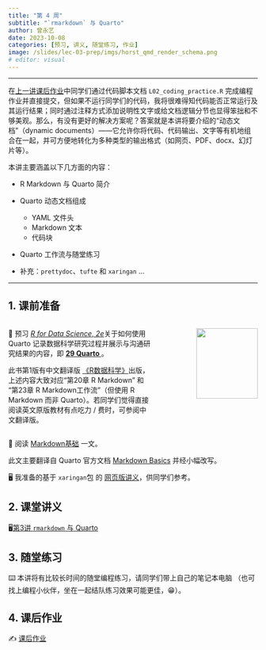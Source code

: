 ```yaml
---
title: "第 4 周"
subtitle: "`rmarkdown` 与 Quarto"
author: 曾永艺
date: 2023-10-08
categories: [预习, 讲义, 随堂练习, 作业]
image: /slides/lec-03-prep/imgs/horst_qmd_render_schema.png
# editor: visual
---
```


<hr>

在[上一讲课后作业](/hw/hw-02.qmd)中同学们通过代码脚本文档 `L02_coding_practice.R` 完成编程作业并直接提交，但如果不运行同学们的代码，我将很难得知代码能否正常运行及其运行结果；同时通过注释方式添加说明性文字或给文档逻辑分节也显得笨拙和不够美观。那么，有没有更好的解决方案呢？答案就是本讲将要介绍的“动态文档”（dynamic documents）——它允许你将代码、代码输出、文字等有机地组合在一起，并可方便地转化为多种类型的输出格式（如网页、PDF、docx、幻灯片等）。

本讲主要涵盖以下几方面的内容：

* R Markdown 与 Quarto 简介

* Quarto 动态文档组成
  - YAML 文件头
  - Markdown 文本
  - 代码块

* Quarto 工作流与随堂练习

* 补充：`prettydoc`、`tufte` 和 `xaringan` ...

<hr>

## 1. 课前准备

:::::{.columns}

::::{.column width="60%"}

📖 预习 [*R for Data Science, 2e*](https://r4ds.hadley.nz/)关于如何使用 Quarto 记录数据科学研究过程并展示与沟通研究结果的内容，即 [**29  Quarto
**](https://r4ds.hadley.nz/quarto)。

:::{.callout-tip appearance="simple"}
此书第1版有中文翻译版 [《R数据科学》](https://www.ituring.com.cn/book/2113)出版，上述内容大致对应“第20章 R Markdown” 和 “第23章 R Markdown工作流”（但使用 R Markdown 而非 Quarto）。若同学们觉得直接阅读英文原版教材有点吃力 / 费时，可参阅中文翻译版。
:::

::::

::::{.column width="40%"}
:::{style="text-align:right"}
<img src="https://r4ds.hadley.nz/cover.jpg" class="cover" width="80%"/>
:::
::::

:::::


📖 阅读 [Markdown基础](/readings/markdown-basics.qmd) 一文。

:::{.callout-note appearance="simple"}
此文主要翻译自 Quarto 官方文档 [Markdown Basics](https://quarto.org/docs/authoring/markdown-basics.html) 并经小幅改写。
:::

🖥️ 我准备的基于 `xaringan`包 的 [网页版讲义](/slides/lec-03-prep/L03_Quarto_Prep.html)，供同学们参考。


## 2. 课堂讲义

🖥️[第3讲 `rmarkdown` 与 Quarto](/slides/lec-03/L03_Quarto.html)

## 3. 随堂练习

⌨️ 本讲将有比较长时间的随堂编程练习，请同学们带上自己的笔记本电脑
（也可找上编程小伙伴，坐在一起结队练习效果可能更佳，😁）。

## 4. 课后作业

✍️ [课后作业](/hw/hw-03.qmd)

<br>

<!-- ::: {style="font-size:0.875em; text-align:right"} -->
<!-- 回到 [课程安排](../schedule.qmd) ⏎ -->
<!-- ::: -->
